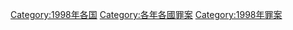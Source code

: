 [[Category:1998年各国|Category:1998年各国]]
[[Category:各年各國罪案|Category:各年各國罪案]]
[[Category:1998年罪案|Category:1998年罪案]]